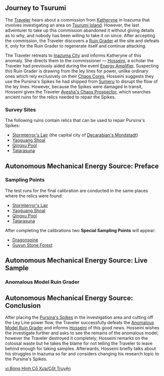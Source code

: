 {{EventTabs}}
==Journey to Tsurumi==
{{Main|Journey to Tsurumi}}

The [[Traveler]] hears about a commission from [[Katheryne]] in Inazuma that involves investigating an area on [[Tsurumi Island]]. However, the last adventurer to take up this commission abandoned it without giving details as to why, and nobody has been willing to take it on since. After accepting the commission, the Traveler discovers a [[Ruin Grader]] at the site and defeats it, only for the Ruin Grader to regenerate itself and continue attacking.

The Traveler retreats to [[Inazuma City]] and informs Katheryne of this anomaly. She directs them to the commissioner &mdash; [[Hosseini]], a scholar the Traveler had previously aided during the event [[Energy Amplifier]]. Suspecting this Ruin Grader is drawing from the ley lines for power, unlike ordinary ones which rely exclusively on their [[Chaos Core]]s, Hosseini suggests they use the Pursina's Spikes he had shipped from [[Sumeru]] to disrupt the flow of the ley lines. However, because the Spikes were damaged in transit, Hosseini gives the Traveler [[Ayesha's Chaos Prospector]], which searches ancient ruins for the relics needed to repair the Spikes.

===Survey Sites===
{{Quote|Traces of ancient civilizations can be found throughout the continent, but only a few can comprehend them and understand just how mighty these civilizations that lie behind the ruins really were.|World Map description for Survey Sites}}

The following ruins contain relics that can be used to repair Pursina's Spikes:
* [[Stormterror's Lair]] (the capital city of [[Decarabian's Mondstadt]])
* [[Yaoguang Shoal]]
* [[Qingxu Pool]]
* [[Tatarasuna]]

==Autonomous Mechanical Energy Source: Preface==
<!--Quest Overview:-->
{{Description|The preliminary work is now complete. All that's left is to help Hosseini perfom some final calibrations, and you will be able to get rid of the obstacle that bars your path.}}
{{Main|Autonomous Mechanical Energy Source: Preface}}

===Sampling Points===
{{Quote|The energy surging through the ley lines has attracted all manner of foes...|World Map description for Sampling Points}}

The test runs for the final calibration are conducted in the same places where the relics were found:
* [[Stormterror's Lair]]
* [[Yaoguang Shoal]]
* [[Qingxu Pool]]
* [[Tatarasuna]]

After completing the calibrations two '''Special Sampling Points''' will appear:
* [[Dragonspine]]
* [[Guyun Stone Forest]]

==Autonomous Mechanical Energy Source: Live Sample==
<!--Quest Overview:-->
{{Description|After all this busywork, you have finally acquired the means of removing your main obstacle. It's time for a showdown!}}
{{Main|Autonomous Mechanical Energy Source: Live Sample}}

===Anomalous Model Ruin Grader===
{{Quote|An odd Ruin Grader that can be found lumbering amidst the thick fog that hangs over Tsurumi Island. It is significantly stronger than your average Ruin Grader.<br />For reasons unknown, it has appeared on this deserted island, along with the equally enigmatic ancient techniques that power it. Hosseini has a strong academic interest in this Ruin Grader and would like you to defeat it, all the better for his research to continue.|World Map description, [[Tsurumi Island]]}}

==Autonomous Mechanical Energy Source: Conclusion==
{{Description|With Hosseini's help, you successfully defeated that unique autonomous machine. Inform him of the good news.}}
{{Main|Autonomous Mechanical Energy Source: Conclusion}}
After placing the [[Pursina's Spike]]s in the investigation area and cutting off the Ley Line power flow, the Traveler successfully defeats the [[Anomalous Model Ruin Grader]] and informs [[Hosseini]] of this good news. Hosseini wishes the investigate further and asks to see the remains of the anomalous model, however the Traveler destroyed it completely; Hosseini remarks on the colossal waste but he takes the blame for not telling the Traveler to leave behind enough for taking samples. Afterwards, Hosseini briefly talks about his struggles in Inazuma so far and considers changing his research topic to the Pursina's Spikes.

[[vi:Bóng Hình Cổ Xưa/Cốt Truyện]]